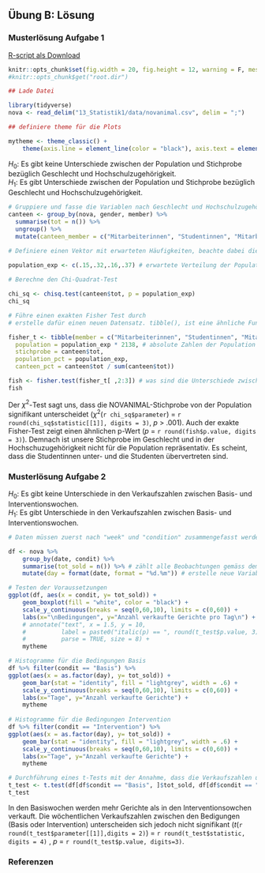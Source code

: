 ## Übung B: Lösung


###  Musterlösung Aufgabe 1
[R-script als Download](13_Statistik1/RFiles/Uebung_B_loesung.R)

```r
knitr::opts_chunk$set(fig.width = 20, fig.height = 12, warning = F, message = F, error = F, include = T)
#knitr::opts_chunk$get("root.dir")
```


```r
## Lade Datei

library(tidyverse)
nova <- read_delim("13_Statistik1/data/novanimal.csv", delim = ";")

## definiere theme für die Plots

mytheme <- theme_classic() + 
    theme(axis.line = element_line(color = "black"), axis.text = element_text(size = 25, color = "black"), axis.title = element_text(size = 25, color = "black"), axis.ticks = element_line(size = 1, color = "black"), axis.ticks.length = unit(.5, "cm"))

```

$H_0$: Es gibt keine Unterschiede zwischen der Population und Stichprobe bezüglich Geschlecht und Hochschulzugehörigkeit. 
<br>
$H_1$: Es gibt Unterschiede zwischen der Population und Stichprobe bezüglich Geschlecht und Hochschulzugehörigkeit.

```r
# Gruppiere und fasse die Variablen nach Geschlecht und Hochschulzugehörigkeit zusammen 
canteen <- group_by(nova, gender, member) %>% 
  summarise(tot = n()) %>% 
  ungroup() %>%
  mutate(canteen_member = c("Mitarbeiterinnen", "Studentinnen", "Mitarbeiter", "Studenten")) # Fasse die ersten beiden Variablen zusammen

# Definiere einen Vektor mit erwarteten Häufigkeiten, beachte dabei die Reihenfolge 

population_exp <- c(.15,.32,.16,.37) # erwartete Verteilung der Population (Achtung die Summe muss 1 ergeben)
  
# Berechne den Chi-Quadrat-Test

chi_sq <- chisq.test(canteen$tot, p = population_exp)
chi_sq

# Führe einen exakten Fisher Test durch
# erstelle dafür einen neuen Datensatz. tibble(), ist eine ähnliche Funktion wie data.frame() vom Hause tidyverse

fisher_t <- tibble(member = c("Mitarbeiterinnen", "Studentinnen", "Mitarbeiter", "Studenten"),
  population = population_exp * 2138, # absolute Zahlen der Population Mitarbeiterinnen, Studentinnen, Mitarbeiter, Studenten => Fisher exakt test kann nicht mit erwarteten Wahrscheinlichkeiten rechnen
  stichprobe = canteen$tot,
  population_pct = population_exp,
  canteen_pct = canteen$tot / sum(canteen$tot)) 

fish <- fisher.test(fisher_t[ ,2:3]) # was sind die Unterschiede zwischen den beiden Tests (Chisquare und Fisher exakt Test)? Wieso gibt es keinen OR aus?
fish
```

Der $\chi^2$-Test sagt uns, dass die NOVANIMAL-Stichprobe von der Population signifikant unterscheidet ($\chi^2$(`r chi_sq$parameter`) = `r round(chi_sq$statistic[[1]], digits = 3)`, *p* > .001). Auch der exakte Fisher-Test zeigt einen ähnlichen p-Wert (*p* = `r round(fish$p.value, digits = 3)`). Demnach ist unsere Stichprobe im Geschlecht und in der Hochschuzugehörigkeit nicht für die Population repräsentativ. Es scheint, dass die Studentinnen unter- und die Studenten übervertreten sind.


###  Musterlösung Aufgabe 2

$H_0$: Es gibt keine Unterschiede in den Verkaufszahlen zwischen Basis- und Interventionswochen. 
<br>
$H_1$: Es gibt Unterschiede in den Verkaufszahlen zwischen Basis- und Interventionswochen.


```r
# Daten müssen zuerst nach "week" und "condition" zusammengefasst werden

df <- nova %>%
    group_by(date, condit) %>%  
    summarise(tot_sold = n()) %>% # zählt alle Beobachtungen gemäss dem group_by zusammen
    mutate(day = format(date, format = "%d.%m")) # erstelle neue Variable, damit beim Historgamm die X-Achse besser leserlich wird

# Testen der Voraussetzungen
ggplot(df, aes(x = condit, y= tot_sold)) + 
    geom_boxplot(fill = "white", color = "black") + 
    scale_y_continuous(breaks = seq(0,60,10), limits = c(0,60)) +
    labs(x="\nBedingungen", y="Anzahl verkaufte Gerichte pro Tag\n") + 
    # annotate("text", x = 1.5, y = 10, 
    #          label = paste0("italic(p) == ", round(t_test$p.value, 3)), 
    #          parse = TRUE, size = 8) +
    mytheme

# Histogramme für die Bedingungen Basis
df %>% filter(condit == "Basis") %>%
ggplot(aes(x = as.factor(day), y= tot_sold)) + 
    geom_bar(stat = "identity", fill = "lightgrey", width = .6) + 
    scale_y_continuous(breaks = seq(0,60,10), limits = c(0,60)) +
    labs(x="Tage", y="Anzahl verkaufte Gerichte") +
    mytheme
  
# Histogramme für die Bedingungen Intervention
df %>% filter(condit == "Intervention") %>%
ggplot(aes(x = as.factor(day), y= tot_sold)) + 
    geom_bar(stat = "identity", fill = "lightgrey", width = .6) + 
    scale_y_continuous(breaks = seq(0,60,10), limits = c(0,60)) + 
    labs(x="Tage", y="Anzahl verkaufte Gerichte") +
    mytheme

```


```r

# Durchführung eines t-Tests mit der Annahme, dass die Verkaufszahlen unabhängig sind
t_test <- t.test(df[df$condit == "Basis", ]$tot_sold, df[df$condit == "Intervention", ]$tot_sold, var.equal = F)
t_test
```

In den Basiswochen werden mehr Gerichte als in den Interventionsowchen verkauft. Die wöchentlichen Verkaufszahlen zwischen den Bedigungen (Basis oder Intervention) unterscheiden sich jedoch nicht signifikant (*t*(`r round(t_test$parameter[[1]],digits = 2)`) = `r round(t_test$statistic, digits = 4)` , *p* = `r round(t_test$p.value, digits=3)`.

###  Referenzen